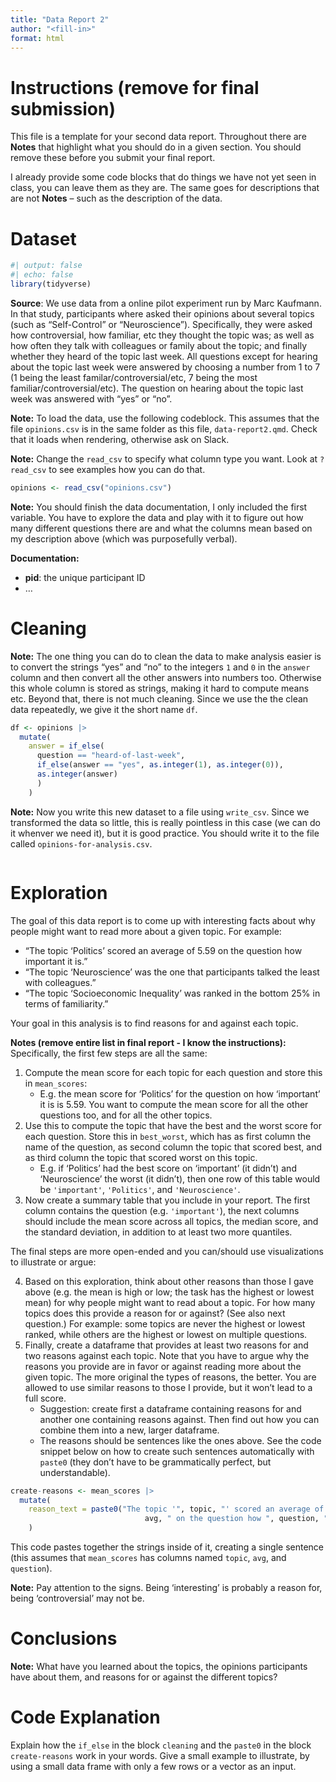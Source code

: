 ```yaml
---
title: "Data Report 2"
author: "<fill-in>"
format: html
---
```


# Instructions (remove for final submission)

This file is a template for your second data report. Throughout there are **Notes** that highlight what you should do in a given section. You should remove these before you submit your final report.

I already provide some code blocks that do things we have not yet seen in class, you can leave them as they are. The same goes for descriptions that are not **Notes** -- such as the description of the data.

# Dataset

```r
#| output: false
#| echo: false
library(tidyverse)
```

**Source**: We use data from a online pilot experiment run by Marc Kaufmann. In that study, participants where asked their opinions about several topics (such as "Self-Control" or "Neuroscience"). Specifically, they were asked how controversial, how familiar, etc they thought the topic was; as well as how often they talk with colleagues or family about the topic; and finally whether they heard of the topic last week. All questions except for hearing about the topic last week were answered by choosing a number from 1 to 7 (1 being the least familar/controversial/etc, 7 being the most familiar/controversial/etc). The question on hearing about the topic last week was answered with "yes" or "no".

**Note:** To load the data, use the following codeblock. This assumes that the file `opinions.csv` is in the same folder as this file, `data-report2.qmd`. Check that it loads when rendering, otherwise ask on Slack.

**Note:** Change the `read_csv` to specify what column type you want. Look at `?read_csv` to see examples how you can do that.

```r
opinions <- read_csv("opinions.csv")
```

**Note:** You should finish the data documentation, I only included the first variable. You have to explore the data and play with it to figure out how many different questions there are and what the columns mean based on my description above (which was purposefully verbal).

**Documentation:**

-   **pid**: the unique participant ID
-   ...

# Cleaning

**Note:** The one thing you can do to clean the data to make analysis easier is to convert the strings "yes" and "no" to the integers `1` and `0` in the `answer` column and then convert all the other answers into numbers too. Otherwise this whole column is stored as strings, making it hard to compute means etc. Beyond that, there is not much cleaning. Since we use the the clean data repeatedly, we give it the short name `df`.

```r
df <- opinions |>
  mutate(
    answer = if_else(
      question == "heard-of-last-week", 
      if_else(answer == "yes", as.integer(1), as.integer(0)),
      as.integer(answer)
      )
    )
```

**Note:** Now you write this new dataset to a file using `write_csv`. Since we transformed the data so little, this is really pointless in this case (we can do it whenver we need it), but it is good practice. You should write it to the file called `opinions-for-analysis.csv`.

```r

```

# Exploration

The goal of this data report is to come up with interesting facts about why people might want to read more about a given topic. For example:

-   "The topic 'Politics' scored an average of 5.59 on the question how important it is."
-   "The topic 'Neuroscience' was the one that participants talked the least with colleagues."
-   "The topic 'Socioeconomic Inequality' was ranked in the bottom 25% in terms of familiarity."

Your goal in this analysis is to find reasons for and against each topic.

**Notes (remove entire list in final report - I know the instructions):** Specifically, the first few steps are all the same:

1.  Compute the mean score for each topic for each question and store this in `mean_scores`:
    -   E.g. the mean score for 'Politics' for the question on how 'important' it is is 5.59. You want to compute the mean score for all the other questions too, and for all the other topics.
2.  Use this to compute the topic that have the best and the worst score for each question. Store this in `best_worst`, which has as first column the name of the question, as second column the topic that scored best, and as third column the topic that scored worst on this topic.
    -   E.g. if 'Politics' had the best score on 'important' (it didn't) and 'Neuroscience' the worst (it didn't), then one row of this table would be `'important'`, `'Politics'`, and `'Neuroscience'`.
3.  Now create a summary table that you include in your report. The first column contains the question (e.g. `'important'`), the next columns should include the mean score across all topics, the median score, and the standard deviation, in addition to at least two more quantiles.

The final steps are more open-ended and you can/should use visualizations to illustrate or argue:

4.  Based on this exploration, think about other reasons than those I gave above (e.g. the mean is high or low; the task has the highest or lowest mean) for why people might want to read about a topic. For how many topics does this provide a reason for or against? (See also next question.) For example: some topics are never the highest or lowest ranked, while others are the highest or lowest on multiple questions.
5.  Finally, create a dataframe that provides at least two reasons for and two reasons against each topic. Note that you have to argue why the reasons you provide are in favor or against reading more about the given topic. The more original the types of reasons, the better. You are allowed to use similar reasons to those I provide, but it won't lead to a full score.
    -   Suggestion: create first a dataframe containing reasons for and another one containing reasons against. Then find out how you can combine them into a new, larger dataframe.
    -   The reasons should be sentences like the ones above. See the code snippet below on how to create such sentences automatically with `paste0` (they don't have to be grammatically perfect, but understandable).

```r
create-reasons <- mean_scores |>
  mutate(
    reason_text = paste0("The topic '", topic, "' scored an average of ",
                              avg, " on the question how ", question, " it is.")
    )
```

This code pastes together the strings inside of it, creating a single sentence (this assumes that `mean_scores` has columns named `topic`, `avg`, and `question`).

**Note:** Pay attention to the signs. Being 'interesting' is probably a reason for, being 'controversial' may not be.

# Conclusions

**Note:** What have you learned about the topics, the opinions participants have about them, and reasons for or against the different topics?

# Code Explanation

Explain how the `if_else` in the block `cleaning` and the `paste0` in the block `create-reasons` work in your words. Give a small example to illustrate, by using a small data frame with only a few rows or a vector as an input.
